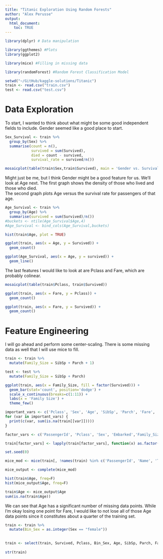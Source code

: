 ```yaml
---
title: "Titanic Exploration Using Random Forests"
author: "Alex Perusse"
output:
  html_document:
    toc: TRUE
---
```


```r
library(dplyr) # Data manipulation

library(ggthemes) #Plots
library(ggplot2)

library(mice) #Filling in missing data

library(randomForest) #Random Forest Classification Model
```

```r
setwd("~/GitHub/kaggle-solutions/Titanic")
train <- read.csv("train.csv")
test <- read.csv("test.csv")
```

# Data Exploration
To start, I wanted to think about what might be some good independent fields to include.  Gender seemed like a good place to start.  

```r
Sex_Survival <- train %>%
  group_by(Sex) %>%
  summarise(count = n(),
            survived = sum(Survived),
            died = count - survived,
            survival_rate = survived/n())

mosaicplot(table(train$Sex,train$Survived), main = 'Gender vs. Survival', sub = '0 = Survived and 1 = Died')
```

Might just be me, but I think Gender might be a good feature for us.
We'll look at Age next.  The first graph shows the density of those who lived and those who died.  
The second graph plots Age versus the survival rate for passengers of that age.  

```r
Age_Survival <- train %>%
  group_by(Age) %>%
  summarise(survived = sum(Survived)/n())
#buckets <- ntile(Age_Survival$Age,4)
#Age_Survival <- bind_cols(Age_Survival,buckets)

hist(train$Age, plot = TRUE)

ggplot(train, aes(x = Age, y = Survived)) +
  geom_count()

ggplot(Age_Survival, aes(x = Age, y = survived)) +
  geom_line()
```
The last features I would like to look at are Pclass and Fare, which are probably colinear.   
```r
mosaicplot(table(train$Pclass, train$Survived))

ggplot(train, aes(x = Fare, y = Pclass)) +
  geom_count()

ggplot(train, aes(x = Fare, y = Survived)) + 
  geom_count()
```
# Feature Engineering
I will go ahead and perform some center-scaling. There is some missing data as well that I will use mice to fill.

```r
train <- train %>%
  mutate(Family_Size = SibSp + Parch + 1)

test <- test %>%
  mutate(Family_Size = SibSp + Parch)

ggplot(train, aes(x = Family_Size, fill = factor(Survived))) +
  geom_bar(stat='count', position='dodge') +
  scale_x_continuous(breaks=c(1:11)) +
  labs(x = 'Family Size') +
  theme_few()
```

```r
important_vars <- c('Pclass', 'Sex', 'Age', 'SibSp', 'Parch', 'Fare', 'Embarked')
for (var in important_vars) {
  print(c(var, sum(is.na(train[[var]]))))
}

factor_vars <- c('PassengerId', 'Pclass', 'Sex', 'Embarked','Family_Size')

train[factor_vars] <- lapply(train[factor_vars], function(x) as.factor(x))

set.seed(0)

mice_mod <- mice(train[, !names(train) %in% c('PassengerId', 'Name', 'Ticket', 'Cabin', 'Family','Surname','Survived')], method='rf')

mice_output <- complete(mice_mod)

hist(train$Age, freq=F)
hist(mice_output$Age, freq=F)

train$Age <- mice_output$Age
sum(is.na(train$Age))
```
We can see that Age has a significant number of missing data points.  While I'm okay losing one point for Fare, I would like to not lose all of those Age data points since it constitutes about a quarter of the training set.

```r
train <- train %>%
  mutate(Bin_Sex = as.integer(Sex == "female"))
  
  
train <- select(train, Survived, Pclass, Bin_Sex, Age, SibSp, Parch, Fare, Embarked)
  
str(train)
```